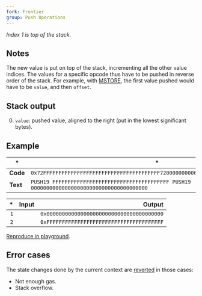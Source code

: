 ```yaml
---
fork: Frontier
group: Push Operations
---
```


*Index 1 is top of the stack.*

## Notes

The new value is put on top of the stack, incrementing all the other value indices. The values for a specific opcode thus have to be pushed in reverse order of the stack. For example, with [MSTORE](/#52), the first value pushed would have to be `value`, and then `offset`.

## Stack output

0. `value`: pushed value, aligned to the right (put in the lowest significant bytes).

## Example

| * | * |
|---|---|
| **Code** | `0x72FFFFFFFFFFFFFFFFFFFFFFFFFFFFFFFFFFFFFF7200000000000000000000000000000000000000` |
| **Text** | `PUSH19 FFFFFFFFFFFFFFFFFFFFFFFFFFFFFFFFFFFFFF PUSH19 00000000000000000000000000000000000000` |

| * | Input | Output |
|--:|------:|-------:|
| `1` | | `0x00000000000000000000000000000000000000` |
| `2` | | `0xFFFFFFFFFFFFFFFFFFFFFFFFFFFFFFFFFFFFFF` |

[Reproduce in playground](/?unit=Wei&codeType=Mnemonic&code='zx~~~~~~y%5Cnz'~yyyzPUSH19%200yFF%01yz~_).

## Error cases

The state changes done by the current context are [reverted](#FD) in those cases:
- Not enough gas.
- Stack overflow.
